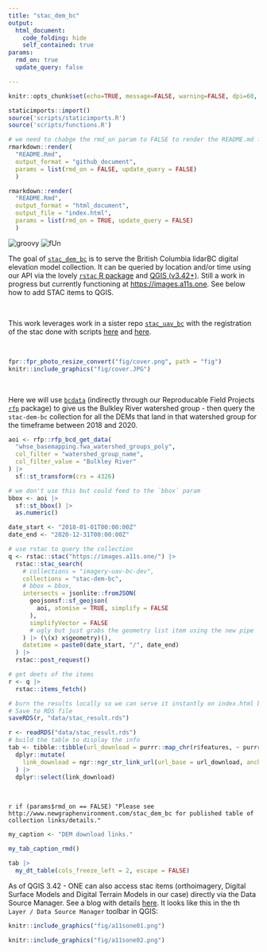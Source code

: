 ```yaml
---
title: "stac_dem_bc"
output:
  html_document:
    code_folding: hide
    self_contained: true
params: 
  rmd_on: true
  update_query: false

---
```


```r
knitr::opts_chunk$set(echo=TRUE, message=FALSE, warning=FALSE, dpi=60, out.width = "100%")

```


```r
staticimports::import()
source('scripts/staticimports.R')
source('scripts/functions.R')
```


```r
# we need to chabge the rmd_on param to FALSE to render the README.md for the github landing page
rmarkdown::render(
  "README.Rmd", 
  output_format = "github_document", 
  params = list(rmd_on = FALSE, update_query = FALSE)
  )

rmarkdown::render(
  "README.Rmd", 
  output_format = "html_document", 
  output_file = "index.html", 
  params = list(rmd_on = TRUE, update_query = FALSE)
  )
```

<!-- README.md is generated from README.Rmd. Please edit that file -->


![groovy](https://img.shields.io/badge/live-fRee-green)
![fUn](https://img.shields.io/badge/play-hArd-red)

The goal of [`stac_dem_bc`](https://github.com/NewGraphEnvironment/stac_dem_bc) is to serve the British Columbia lidarBC digital elevation model collection.  It can be queried by location and/or time using our API via the lovely [`rstac` R package](https://brazil-data-cube.github.io/rstac/)
and [QGIS (v3.42+)](https://qgis.org/).  Still a work in progress but currently functioning at [https://images.a11s.one](https://images.a11s.one).
See below how to add STAC items to QGIS.

<br>

This work leverages work in a sister repo [`stac_uav_bc`](http://www.newgraphenvironment.com/stac_uav_bc) with the registration of the stac done with scripts [here](https://github.com/NewGraphEnvironment/stac_uav_bc/blob/main/scripts/web.R) and [here](https://github.com/NewGraphEnvironment/stac_uav_bc/tree/main/scripts/config).

<br>

```r

fpr::fpr_photo_resize_convert("fig/cover.png", path = "fig")
knitr::include_graphics("fig/cover.JPG")
```

<br>

Here we will use [`bcdata`](https://github.com/bcgov/bcdata) (indirectly through our Reproducable Field Projects [`rfp`](https://www.newgraphenvironment.com/rfp/) package) to give us the Bulkley River watershed group - then query the `stac-dem-bc` collection for all the DEMs that land in that watershed group for the timeframe between 2018 and 2020. 
```r

aoi <- rfp::rfp_bcd_get_data(
  "whse_basemapping.fwa_watershed_groups_poly",
  col_filter = "watershed_group_name",
  col_filter_value = "Bulkley River"
) |> 
  sf::st_transform(crs = 4326)

# we don't use this but could feed to the `bbox` param
bbox <- aoi |> 
  sf::st_bbox() |> 
  as.numeric()

date_start <- "2018-01-01T00:00:00Z"
date_end <- "2020-12-31T00:00:00Z"

# use rstac to query the collection
q <- rstac::stac("https://images.a11s.one/") |>
  rstac::stac_search(
    # collections = "imagery-uav-bc-dev",
    collections = "stac-dem-bc",
    # bbox = bbox,
    intersects = jsonlite::fromJSON(
      geojsonsf::sf_geojson(
        aoi, atomise = TRUE, simplify = FALSE
      ),
      simplifyVector = FALSE
      # ugly but just grabs the geometry list item using the new pipe
    ) |> (\(x) x$geometry)(),
    datetime = paste0(date_start, "/", date_end)
  ) |>
  rstac::post_request()

# get deets of the items
r <- q |>
  rstac::items_fetch()

# burn the results locally so we can serve it instantly on index.html builds
# Save to RDS file
saveRDS(r, "data/stac_result.rds")
```


```r
r <- readRDS("data/stac_result.rds")
# build the table to display the info
tab <- tibble::tibble(url_download = purrr::map_chr(r$features, ~ purrr::pluck(.x, "assets", "image", "href"))) |> 
  dplyr::mutate(
    link_download = ngr::ngr_str_link_url(url_base = url_download, anchor_text = url_download)
  ) |> 
  dplyr::select(link_download)
```

<br>

`r if (params$rmd_on == FALSE) "Please see http://www.newgraphenvironment.com/stac_dem_bc for published table of collection links/details."`



```r
my_caption <- "DEM download links."

my_tab_caption_rmd()
```


```r
tab |> 
  my_dt_table(cols_freeze_left = 2, escape = FALSE)
```


As of QGIS 3.42 - ONE can also access stac items (orthoimagery, Digital Surface Models and Digital Terrain Models in our case) directly via
the Data Source Manager. See a blog with details [here](https://www.lutraconsulting.co.uk/blogs/stac-in-qgis).  It looks like this in the 
th `Layer / Data Source Manager` toolbar in QGIS:

```r
knitr::include_graphics("fig/a11sone01.png")
```

```r
knitr::include_graphics("fig/a11sone02.png")
```

